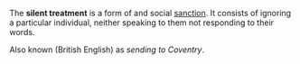 The '''silent treatment''' is a form of and social [[informal social control|sanction]]. It consists of ignoring a particular individual, neither speaking to them not responding to their words.

Also known (British English) as ''sending to Coventry''.